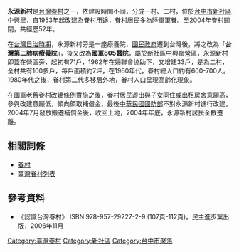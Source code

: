 {{no footnotes|time=2016-02-14T14:51:44+00:00}}
'''永源新村'''是[[台灣|台灣]][[眷村|眷村]]之一，依建設時間不同，分成一村、二村，位於[[台中市|台中市]][[新社區|新社區]]中興里，自1953年起改建為眷村用途，眷村居民多為[[陸軍|陸軍]]軍眷。至2004年眷村關閉，共經歷52年。

在[[台灣日治時期|台灣日治時期]]，永源新村旁是一座療養院，[[國民政府|國民政府]]遷到台灣後，將之改為「'''台灣第二肺病療養院'''」，後又改為'''國軍805醫院'''，屬於新社區中興嶺營區，永源新村即蓋在營區旁，起初有71戶，1962年在婦聯會協助下，又增建33戶，是為二村，全村共有100多戶，每戶面積約7坪，在1960年代，眷村總人口約有600-700人。1980年代之後，眷村第二代多移居外地，眷村人口呈現高齡化現象。

在[[國軍老舊眷村改建條例|國軍老舊眷村改建條例]]實施之後，眷村居民遷出與子女同住或出租房舍意願高，參與改建意願低，傾向領取補償金，最後[[中華民國國防部|中華民國國防部]]不對永源新村進行改建，2004年7月發放搬遷補償金後，收回土地，2004年年底，永源新村居民全數遷離。

==相關詞條==
*[[眷村|眷村]]
*[[臺灣眷村列表|臺灣眷村列表]]

==參考資料==
*《認識台灣眷村》 ISBN 978-957-29227-2-9 (107頁-112頁)，民主進步黨出版，2006年11月

[[Category:臺灣眷村|Category:臺灣眷村]]
[[Category:新社區|Category:新社區]]
[[Category:台中市聚落|Category:台中市聚落]]